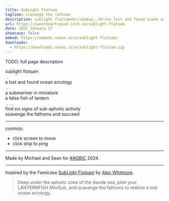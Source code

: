 ```yaml
---
title: SubLight Flotsam
tagline: scavenge the fathoms
description: sublight flotsam<br/>&nbsp;.<br/>a lost and found ocean arcology<br/>&nbsp;.&nbsp;.<br/>a submariner in miniature a false fish of lantern<br/>&nbsp;.&nbsp;.&nbsp;.<br/>find six signs of sub-aphotic activity scavenge the fathoms and succeed
url: https://sweetheartsquad.itch.io/sublight-flotsam
date: 2025 January 27
showcase: false
embed: https://embeds.seans.site/sublight-flotsam/
downloads:
  - https://downloads.seans.site/sublight-flotsam.zip
---
```


TODO: full page description


sublight flotsam<br>
&nbsp;.<br>
a lost and found ocean arcology<br>
&nbsp;.&nbsp;.<br>
a submariner in miniature<br>
a false fish of lantern<br>
&nbsp;.&nbsp;.&nbsp;.<br>
find six signs of sub-aphotic activity<br>
scavenge the fathoms and succeed

---

controls:

- click screen to move
- click ship to ping

---

Made by Michael and Sean for [#AGBIC](https://itch.io/jam/a-game-by-its-cover-2024) 2024.

---

Inspired by the Famicase [SubLight Flotsam](https://famicase.com/24/softs/011.html) by [Alec Whitmore](https://dribbble.com/whitmorea).

> Deep under the aphotic zone of the Aeode sea, pilot your LANTERNFISH MiniSub, and scavenge the fathoms to restore a lost ocean arcology.
